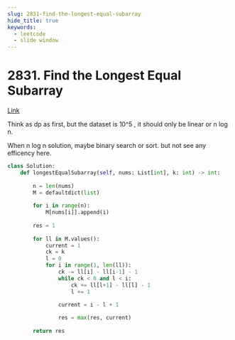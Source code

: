 ```yaml
---
slug: 2831-find-the-longest-equal-subarray
hide_title: true
keywords:
  - leetcode
  - slide window
---
```


# 2831. Find the Longest Equal Subarray

[Link](https://leetcode.com/problems/find-the-longest-equal-subarray/description/)

Think as dp as first, but the dataset is 10^5 , it should only be linear or n log n.

When n log n solution, maybe binary search or sort. but not see any efficency here.

```python
class Solution:
    def longestEqualSubarray(self, nums: List[int], k: int) -> int:
        
        n = len(nums)
        M = defaultdict(list)
        
        for i in range(n):
            M[nums[i]].append(i)
        
        res = 1
        
        for ll in M.values():
            current = 1
            ck = k
            l = 0
            for i in range(1, len(ll)):
                ck -= ll[i] - ll[i-1] - 1
                while ck < 0 and l < i:
                    ck += ll[l+1] - ll[l] - 1
                    l += 1

                current = i - l + 1
            
                res = max(res, current)
            
        return res
```